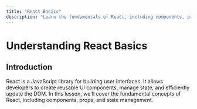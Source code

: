 ```yaml
---
title: "React Basics"
description: "Learn the fundamentals of React, including components, props, and state management."
---
```

# Understanding React Basics
## Introduction
React is a JavaScript library for building user interfaces. It allows developers to create reusable UI components, manage state, and efficiently update the DOM. In this lesson, we'll cover the fundamental concepts of React, including components, props, and state management.